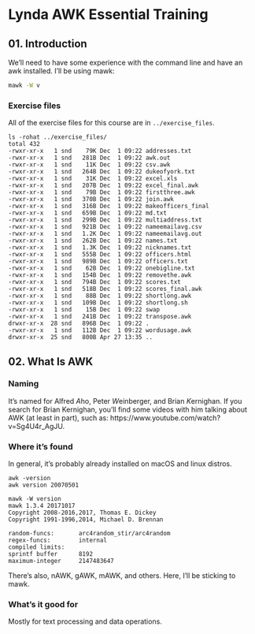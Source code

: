 # Lynda AWK Essential Training



## 01. Introduction

We'll need to have some experience with the command line and have an awk installed. I'll be using mawk:

```bash
mawk -W v
```



### Exercise files

All of the exercise files for this course are in `../exercise_files`.

    ls -rohat ../exercise_files/
    total 432
    -rwxr-xr-x   1 snd    79K Dec  1 09:22 addresses.txt
    -rwxr-xr-x   1 snd   281B Dec  1 09:22 awk.out
    -rwxr-xr-x   1 snd    11K Dec  1 09:22 csv.awk
    -rwxr-xr-x   1 snd   264B Dec  1 09:22 dukeofyork.txt
    -rwxr-xr-x   1 snd    31K Dec  1 09:22 excel.xls
    -rwxr-xr-x   1 snd   207B Dec  1 09:22 excel_final.awk
    -rwxr-xr-x   1 snd    79B Dec  1 09:22 firstthree.awk
    -rwxr-xr-x   1 snd   370B Dec  1 09:22 join.awk
    -rwxr-xr-x   1 snd   316B Dec  1 09:22 makeofficers_final
    -rwxr-xr-x   1 snd   659B Dec  1 09:22 md.txt
    -rwxr-xr-x   1 snd   299B Dec  1 09:22 multiaddress.txt
    -rwxr-xr-x   1 snd   921B Dec  1 09:22 nameemailavg.csv
    -rwxr-xr-x   1 snd   1.2K Dec  1 09:22 nameemailavg.out
    -rwxr-xr-x   1 snd   262B Dec  1 09:22 names.txt
    -rwxr-xr-x   1 snd   1.3K Dec  1 09:22 nicknames.txt
    -rwxr-xr-x   1 snd   555B Dec  1 09:22 officers.html
    -rwxr-xr-x   1 snd   989B Dec  1 09:22 officers.txt
    -rwxr-xr-x   1 snd    62B Dec  1 09:22 onebigline.txt
    -rwxr-xr-x   1 snd   154B Dec  1 09:22 removethe.awk
    -rwxr-xr-x   1 snd   794B Dec  1 09:22 scores.txt
    -rwxr-xr-x   1 snd   518B Dec  1 09:22 scores_final.awk
    -rwxr-xr-x   1 snd    88B Dec  1 09:22 shortlong.awk
    -rwxr-xr-x   1 snd   109B Dec  1 09:22 shortlong.sh
    -rwxr-xr-x   1 snd    15B Dec  1 09:22 swap
    -rwxr-xr-x   1 snd   241B Dec  1 09:22 transpose.awk
    drwxr-xr-x  28 snd   896B Dec  1 09:22 .
    -rwxr-xr-x   1 snd   112B Dec  1 09:22 wordusage.awk
    drwxr-xr-x  25 snd   800B Apr 27 13:35 ..




## 02. What Is AWK


### Naming

It's named for Alfred *A*ho, Peter *W*einberger, and Brian *K*ernighan. If you search for Brian Kernighan, you'll find some videos with him talking about AWK (at least in part), such as: https://www.youtube.com/watch?v=Sg4U4r_AgJU. 


### Where it's found

In general, it's probably already installed on macOS and linux distros.

```
awk -version
awk version 20070501
```

```
mawk -W version
mawk 1.3.4 20171017
Copyright 2008-2016,2017, Thomas E. Dickey
Copyright 1991-1996,2014, Michael D. Brennan

random-funcs:       arc4random_stir/arc4random
regex-funcs:        internal
compiled limits:
sprintf buffer      8192
maximum-integer     2147483647
```


There's also, nAWK, gAWK, mAWK, and others. Here, I'll be sticking to mawk.


### What's it good for

Mostly for text processing and data operations.
 
 






















